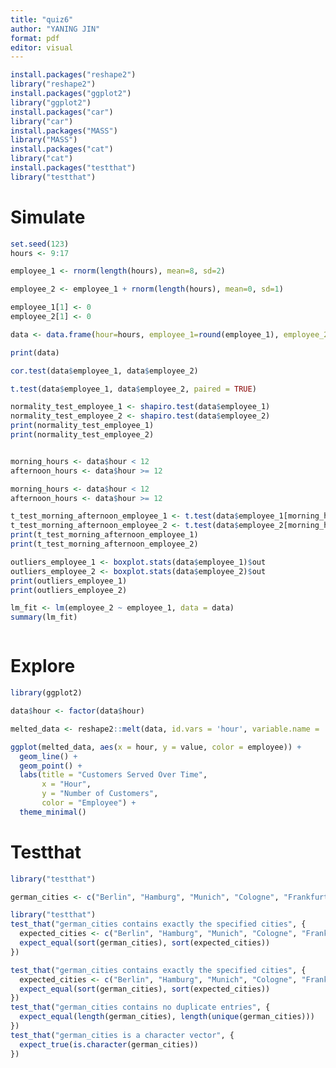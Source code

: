 ```yaml
---
title: "quiz6"
author: "YANING JIN"
format: pdf
editor: visual
---
```


```r
install.packages("reshape2")
library("reshape2")
install.packages("ggplot2")
library("ggplot2")
install.packages("car")
library("car")
install.packages("MASS")
library("MASS") 
install.packages("cat")
library("cat")
install.packages("testthat")
library("testthat")
```


# Simulate

```r
set.seed(123) 
hours <- 9:17

employee_1 <- rnorm(length(hours), mean=8, sd=2) 

employee_2 <- employee_1 + rnorm(length(hours), mean=0, sd=1)

employee_1[1] <- 0
employee_2[1] <- 0

data <- data.frame(hour=hours, employee_1=round(employee_1), employee_2=round(employee_2))

print(data)

cor.test(data$employee_1, data$employee_2)

t.test(data$employee_1, data$employee_2, paired = TRUE)

normality_test_employee_1 <- shapiro.test(data$employee_1)
normality_test_employee_2 <- shapiro.test(data$employee_2)
print(normality_test_employee_1)
print(normality_test_employee_2)


morning_hours <- data$hour < 12
afternoon_hours <- data$hour >= 12

morning_hours <- data$hour < 12
afternoon_hours <- data$hour >= 12

t_test_morning_afternoon_employee_1 <- t.test(data$employee_1[morning_hours], data$employee_1[afternoon_hours])
t_test_morning_afternoon_employee_2 <- t.test(data$employee_2[morning_hours], data$employee_2[afternoon_hours])
print(t_test_morning_afternoon_employee_1)
print(t_test_morning_afternoon_employee_2)

outliers_employee_1 <- boxplot.stats(data$employee_1)$out
outliers_employee_2 <- boxplot.stats(data$employee_2)$out
print(outliers_employee_1)
print(outliers_employee_2)

lm_fit <- lm(employee_2 ~ employee_1, data = data)
summary(lm_fit)



```


# Explore

```r

library(ggplot2)

data$hour <- factor(data$hour)

melted_data <- reshape2::melt(data, id.vars = 'hour', variable.name = 'employee')

ggplot(melted_data, aes(x = hour, y = value, color = employee)) +
  geom_line() +
  geom_point() +
  labs(title = "Customers Served Over Time",
       x = "Hour",
       y = "Number of Customers",
       color = "Employee") +
  theme_minimal()

```

# Testthat

```r
library("testthat")

german_cities <- c("Berlin", "Hamburg", "Munich", "Cologne", "Frankfurt", "Rostock")

library("testthat")
test_that("german_cities contains exactly the specified cities", {
  expected_cities <- c("Berlin", "Hamburg", "Munich", "Cologne", "Frankfurt", "Rostock")
  expect_equal(sort(german_cities), sort(expected_cities))
})

test_that("german_cities contains exactly the specified cities", {
  expected_cities <- c("Berlin", "Hamburg", "Munich", "Cologne", "Frankfurt", "Rostock")
  expect_equal(sort(german_cities), sort(expected_cities))
})
test_that("german_cities contains no duplicate entries", {
  expect_equal(length(german_cities), length(unique(german_cities)))
})
test_that("german_cities is a character vector", {
  expect_true(is.character(german_cities))
})

```

